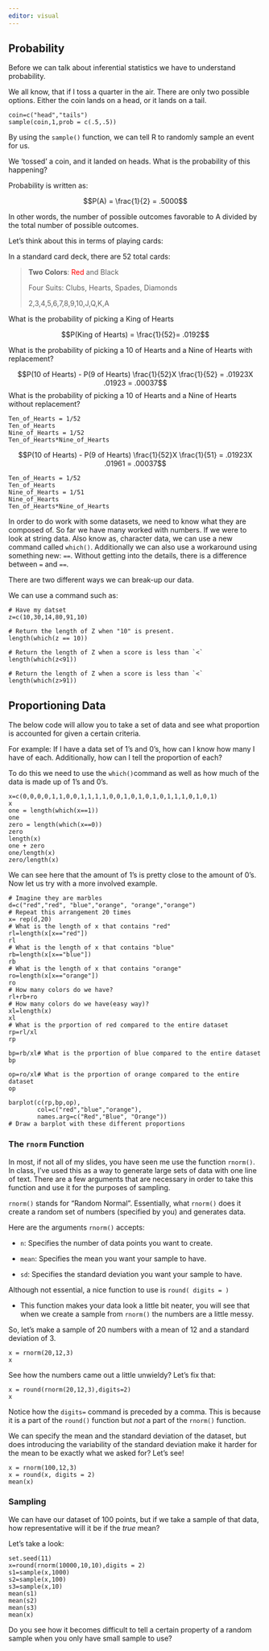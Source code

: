 ```yaml
---
editor: visual
---
```


## Probability

Before we can talk about inferential statistics we have to understand probability.

We all know, that if I toss a quarter in the air. There are only two possible options. Either the coin lands on a head, or it lands on a tail.

```webr-r
coin=c("head","tails")
sample(coin,1,prob = c(.5,.5))
```

By using the `sample()` function, we can tell R to randomly sample an event for us.

We 'tossed' a coin, and it landed on heads. What is the probability of this happening?

Probability is written as:

$$P(A) = \frac{1}{2} = .5000$$

In other words, the number of possible outcomes favorable to A divided by the total number of possible outcomes.

Let's think about this in terms of playing cards:

In a standard card deck, there are 52 total cards:

> **Two Colors**: [Red]{style="color: red"} and Black
>
> Four Suits: Clubs, Hearts, Spades, Diamonds
>
> 2,3,4,5,6,7,8,9,10,J,Q,K,A

What is the probability of picking a King of Hearts

$$P(King of Hearts) = \frac{1}{52}= .0192$$

What is the probability of picking a 10 of Hearts and a Nine of Hearts with replacement?

$$P(10 of Hearts) - P(9 of Hearts) \frac{1}{52}X \frac{1}{52} = .01923X .01923 = .00037$$ What is the probability of picking a 10 of Hearts and a Nine of Hearts without replacement?

```webr-r
Ten_of_Hearts = 1/52
Ten_of_Hearts
Nine_of_Hearts = 1/52
Ten_of_Hearts*Nine_of_Hearts
```

$$P(10 of Hearts) - P(9 of Hearts) \frac{1}{52}X \frac{1}{51} = .01923X .01961 = .00037$$

```webr-r
Ten_of_Hearts = 1/52
Ten_of_Hearts
Nine_of_Hearts = 1/51
Nine_of_Hearts
Ten_of_Hearts*Nine_of_Hearts
```

In order to do work with some datasets, we need to know what they are composed of. So far we have many worked with numbers. If we were to look at string data. Also know as, character data, we can use a new command called `which()`. Additionally we can also use a workaround using something new: `==`. Without getting into the details, there is a difference between `=` and `==`.

There are two different ways we can break-up our data.

We can use a command such as:

```webr-r
# Have my datset
z=c(10,30,14,80,91,10) 

# Return the length of Z when "10" is present.
length(which(z == 10)) 

# Return the length of Z when a score is less than `<`
length(which(z<91))

# Return the length of Z when a score is less than `<`
length(which(z>91))
```

## Proportioning Data

The below code will allow you to take a set of data and see what proportion is accounted for given a certain criteria.

For example: If I have a data set of 1's and 0's, how can I know how many I have of each. Additionally, how can I tell the proportion of each?

To do this we need to use the `which()`command as well as how much of the data is made up of 1's and 0's.

```webr-r
x=c(0,0,0,0,1,1,0,0,1,1,1,1,0,0,1,0,1,0,1,0,1,1,1,0,1,0,1)
x
one = length(which(x==1))
one
zero = length(which(x==0))
zero
length(x)
one + zero
one/length(x)
zero/length(x)
```

We can see here that the amount of 1's is pretty close to the amount of 0's. Now let us try with a more involved example.

```webr-r
# Imagine they are marbles
d=c("red","red", "blue","orange", "orange","orange") 
# Repeat this arrangement 20 times
x= rep(d,20) 
# What is the length of x that contains "red"
rl=length(x[x=="red"]) 
rl
# What is the length of x that contains "blue"
rb=length(x[x=="blue"])
rb
# What is the length of x that contains "orange"
ro=length(x[x=="orange"])
ro
# How many colors do we have?
rl+rb+ro 
# How many colors do we have(easy way)?
xl=length(x) 
xl
# What is the prportion of red compared to the entire dataset
rp=rl/xl 
rp

bp=rb/xl# What is the prportion of blue compared to the entire dataset
bp

op=ro/xl# What is the prportion of orange compared to the entire dataset
op

barplot(c(rp,bp,op),
        col=c("red","blue","orange"),
        names.arg=c("Red","Blue", "Orange"))
# Draw a barplot with these different proportions
```

### The `rnorm` Function

In most, if not all of my slides, you have seen me use the function `rnorm()`. In class, I've used this as a way to generate large sets of data with one line of text. There are a few arguments that are necessary in order to take this function and use it for the purposes of sampling.

`rnorm()` stands for "Random Normal". Essentially, what `rnorm()` does it create a random set of numbers (specified by you) and generates data.

Here are the arguments `rnorm()` accepts:

-   `n`: Specifies the number of data points you want to create.

-   `mean`: Specifies the mean you want your sample to have.

-   `sd`: Specifies the standard deviation you want your sample to have.

Although not essential, a nice function to use is `round( digits = )`

-   This function makes your data look a little bit neater, you will see that when we create a sample from `rnorm()` the numbers are a little messy.

So, let's make a sample of 20 numbers with a mean of 12 and a standard deviation of 3.

```webr-r
x = rnorm(20,12,3)
x
```

See how the numbers came out a little unwieldy? Let's fix that:

```webr-r
x = round(rnorm(20,12,3),digits=2)
x
```

Notice how the `digits=` command is preceded by a comma. This is because it is a part of the `round()` function but *not* a part of the `rnorm()` function.

We can specify the mean and the standard deviation of the dataset, but does introducing the variability of the standard deviation make it harder for the mean to be exactly what we asked for? Let's see!

```webr-r
x = rnorm(100,12,3)
x = round(x, digits = 2)
mean(x)
```

### Sampling

We can have our dataset of 100 points, but if we take a sample of that data, how representative will it be if the *true* mean?

Let's take a look:

```webr-r
set.seed(11)
x=round(rnorm(10000,10,10),digits = 2)
s1=sample(x,1000)
s2=sample(x,100)
s3=sample(x,10)
mean(s1)
mean(s2)
mean(s3)
mean(x)
```

Do you see how it becomes difficult to tell a certain property of a random sample when you only have small sample to use?
